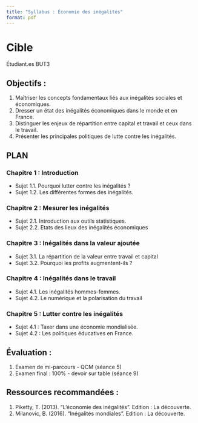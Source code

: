 ```yaml
---
title: "Syllabus : Économie des inégalités"
format: pdf
---
```



# Cible

Étudiant.es BUT3

## Objectifs :

1. Maîtriser les concepts fondamentaux liés aux inégalités sociales et économiques.
2. Dresser un état des inégalités économiques dans le monde et en France.
3. Distinguer les enjeux de répartition entre capital et travail et ceux dans le travail. 
4. Présenter les principales politiques de lutte contre les inégalités.

## PLAN

### Chapitre 1 : Introduction 
- Sujet 1.1. Pourquoi lutter contre les inégalités ? 
- Sujet 1.2. Les différentes formes des inégalités.  

### Chapitre 2 : Mesurer les inégalités 
- Sujet 2.1. Introduction aux outils statistiques. 
- Sujet 2.2. Etats des lieux des inégalités économiques

### Chapitre 3 : Inégalités dans la valeur ajoutée 
- Sujet 3.1. La répartition de la valeur entre travail et capital
- Sujet 3.2. Pourquoi les profits augmentent-ils ?

### Chapitre 4 : Inégalités dans le travail 
- Sujet 4.1. Les inégalités hommes-femmes.
- Sujet 4.2. Le numérique et la polarisation du travail 

### Chapitre 5 : Lutter contre les inégalités  
- Sujet 4.1 : Taxer dans une économie mondialisée.
- Sujet 4.2 : Les politiques éducatives en France.  

## Évaluation :
1. Examen de mi-parcours - QCM (séance 5)
2. Examen final : 100% - devoir sur table (séance 9)

## Ressources recommandées :
1. Piketty, T. (2013). "L’économie des inégalités". Edition : La découverte.
2. Milanovic, B. (2016). "Inégalités mondiales". Edition : La découverte.

